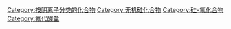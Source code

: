 {{catmore}}

[[Category:按阴离子分类的化合物|Category:按阴离子分类的化合物]]
[[Category:无机硅化合物|Category:无机硅化合物]]
[[Category:硅-氟化合物|Category:硅-氟化合物]]
[[Category:氟代酸盐|Category:氟代酸盐]]